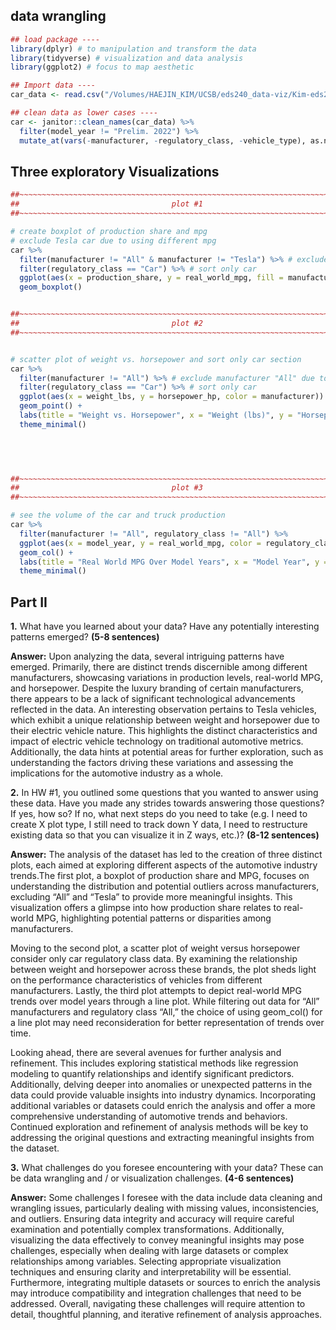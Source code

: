 ## data wrangling

```r
## load package ----
library(dplyr) # to manipulation and transform the data
library(tidyverse) # visualization and data analysis
library(ggplot2) # focus to map aesthetic

## Import data ----
car_data <- read.csv("/Volumes/HAEJIN_KIM/UCSB/eds240_data-viz/Kim-eds240-HW4/data/export_data_by_manufactuer.csv")

## clean data as lower cases ----
car <- janitor::clean_names(car_data) %>% 
  filter(model_year != "Prelim. 2022") %>%
  mutate_at(vars(-manufacturer, -regulatory_class, -vehicle_type), as.numeric)

```

## Three exploratory Visualizations

```r

##~~~~~~~~~~~~~~~~~~~~~~~~~~~~~~~~~~~~~~~~~~~~~~~~~~~~~~~~~~~~~~~~~~~~~~~~~~~~~~
##                                  plot #1                                 ----
##~~~~~~~~~~~~~~~~~~~~~~~~~~~~~~~~~~~~~~~~~~~~~~~~~~~~~~~~~~~~~~~~~~~~~~~~~~~~~~

# create boxplot of production share and mpg
# exclude Tesla car due to using different mpg 
car %>%
  filter(manufacturer != "All" & manufacturer != "Tesla") %>% # exclude All for duplicate and tesla
  filter(regulatory_class == "Car") %>% # sort only car 
  ggplot(aes(x = production_share, y = real_world_mpg, fill = manufacturer)) +
  geom_boxplot() 


##~~~~~~~~~~~~~~~~~~~~~~~~~~~~~~~~~~~~~~~~~~~~~~~~~~~~~~~~~~~~~~~~~~~~~~~~~~~~~~
##                                  plot #2                                 ----
##~~~~~~~~~~~~~~~~~~~~~~~~~~~~~~~~~~~~~~~~~~~~~~~~~~~~~~~~~~~~~~~~~~~~~~~~~~~~~~


# scatter plot of weight vs. horsepower and sort only car section
car %>%
  filter(manufacturer != "All") %>% # exclude manufacturer "All" due to duplicate 
  filter(regulatory_class == "Car") %>% # sort only car 
  ggplot(aes(x = weight_lbs, y = horsepower_hp, color = manufacturer)) +
  geom_point() +
  labs(title = "Weight vs. Horsepower", x = "Weight (lbs)", y = "Horsepower (hp)", color = "Manufacturer") +
  theme_minimal()
  

  


##~~~~~~~~~~~~~~~~~~~~~~~~~~~~~~~~~~~~~~~~~~~~~~~~~~~~~~~~~~~~~~~~~~~~~~~~~~~~~~
##                                  plot #3                                 ----
##~~~~~~~~~~~~~~~~~~~~~~~~~~~~~~~~~~~~~~~~~~~~~~~~~~~~~~~~~~~~~~~~~~~~~~~~~~~~~~

# see the volume of the car and truck production
car %>%
  filter(manufacturer != "All", regulatory_class != "All") %>%
  ggplot(aes(x = model_year, y = real_world_mpg, color = regulatory_class)) +
  geom_col() + 
  labs(title = "Real World MPG Over Model Years", x = "Model Year", y = "Real World MPG", color = "Manufacturer") +
  theme_minimal()

```

## Part II

**1.** What have you learned about your data? Have any potentially interesting patterns emerged? **(5-8 sentences)**

**Answer:** Upon analyzing the data, several intriguing patterns have emerged. Primarily, there are distinct trends discernible among different manufacturers, showcasing variations in production levels, real-world MPG, and horsepower. Despite the luxury branding of certain manufacturers, there appears to be a lack of significant technological advancements reflected in the data. An interesting observation pertains to Tesla vehicles, which exhibit a unique relationship between weight and horsepower due to their electric vehicle nature. This highlights the distinct characteristics and impact of electric vehicle technology on traditional automotive metrics. Additionally, the data hints at potential areas for further exploration, such as understanding the factors driving these variations and assessing the implications for the automotive industry as a whole.

**2.** In HW #1, you outlined some questions that you wanted to answer using these data. Have you made any strides towards answering those questions? If yes, how so? If no, what next steps do you need to take (e.g. I need to create X plot type, I still need to track down Y data, I need to restructure existing data so that you can visualize it in Z ways, etc.)? **(8-12 sentences)**

**Answer:** The analysis of the dataset has led to the creation of three distinct plots, each aimed at exploring different aspects of the automotive industry trends.The first plot, a boxplot of production share and MPG, focuses on understanding the distribution and potential outliers across manufacturers, excluding "All" and "Tesla" to provide more meaningful insights. This visualization offers a glimpse into how production share relates to real-world MPG, highlighting potential patterns or disparities among manufacturers.

Moving to the second plot, a scatter plot of weight versus horsepower consider only car regulatory class data. By examining the relationship between weight and horsepower across these brands, the plot sheds light on the performance characteristics of vehicles from different manufacturers. Lastly, the third plot attempts to depict real-world MPG trends over model years through a line plot. While filtering out data for "All" manufacturers and regulatory class "All," the choice of using geom_col() for a line plot may need reconsideration for better representation of trends over time.

Looking ahead, there are several avenues for further analysis and refinement. This includes exploring statistical methods like regression modeling to quantify relationships and identify significant predictors. Additionally, delving deeper into anomalies or unexpected patterns in the data could provide valuable insights into industry dynamics. Incorporating additional variables or datasets could enrich the analysis and offer a more comprehensive understanding of automotive trends and behaviors. Continued exploration and refinement of analysis methods will be key to addressing the original questions and extracting meaningful insights from the dataset.

**3.** What challenges do you foresee encountering with your data? These can be data wrangling and / or visualization challenges. **(4-6 sentences)**

**Answer:** Some challenges I foresee with the data include data cleaning and wrangling issues, particularly dealing with missing values, inconsistencies, and outliers. Ensuring data integrity and accuracy will require careful examination and potentially complex transformations. Additionally, visualizing the data effectively to convey meaningful insights may pose challenges, especially when dealing with large datasets or complex relationships among variables. Selecting appropriate visualization techniques and ensuring clarity and interpretability will be essential. Furthermore, integrating multiple datasets or sources to enrich the analysis may introduce compatibility and integration challenges that need to be addressed. Overall, navigating these challenges will require attention to detail, thoughtful planning, and iterative refinement of analysis approaches.
